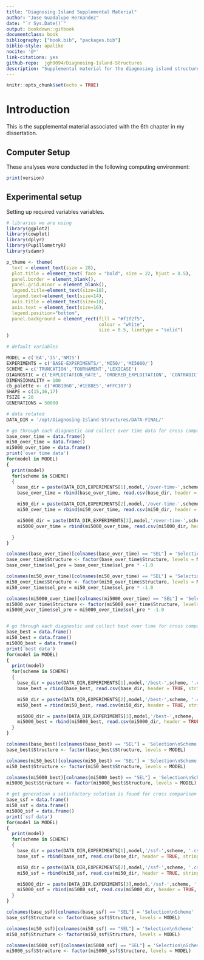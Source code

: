 ---
title: "Diagnosing Island Supplemental Material"
author: "Jose Guadalupe Hernandez"
date: "`r Sys.Date()`"
output: bookdown::gitbook
documentclass: book
bibliography: ["book.bib", "packages.bib"]
biblio-style: apalike
nocite: '@*'
link-citations: yes
github-repo:  jgh9094/Diagnosing-Island-Structures
description: "Supplemental material for the diagnosing island structures with diagnostics."
---

```{r idx-init, include=FALSE}
knitr::opts_chunk$set(echo = TRUE)
```

# Introduction

This is the supplemental material associated with the 6th chapter in my dissertation.

## Computer Setup

These analyses were conducted in the following computing environment:

```{r com-ver}
print(version)
```

## Experimental setup

Setting up required variables variables.

```{r data-setup}
# libraries we are using
library(ggplot2)
library(cowplot)
library(dplyr)
library(PupillometryR)
library(sdamr)

p_theme <- theme(
  text = element_text(size = 28),
  plot.title = element_text( face = "bold", size = 22, hjust = 0.5),
  panel.border = element_blank(),
  panel.grid.minor = element_blank(),
  legend.title=element_text(size=18),
  legend.text=element_text(size=14),
  axis.title = element_text(size=18),
  axis.text = element_text(size=16),
  legend.position="bottom",
  panel.background = element_rect(fill = "#f1f2f5",
                                  colour = "white",
                                  size = 0.5, linetype = "solid")
)

# default variables

MODEL = c('EA','IS','NMIS')
EXPERIMENTS = c('BASE-EXPERIMENTS/','MI50/','MI5000/')
SCHEME = c('TRUNCATION','TOURNAMENT','LEXICASE')
DIAGNOSTIC = c('EXPLOITATION_RATE', 'ORDERED_EXPLOITATION', 'CONTRADICTORY_OBJECTIVES', 'MULTIPATH_EXPLORATION')
DIMENSIONALITY = 100
cb_palette <- c('#D81B60','#1E88E5','#FFC107')
SHAPE = c(15,16,17)
TSIZE = 20
GENERATIONS = 50000

# data related
DATA_DIR = '/opt/Diagnosing-Island-Structures/DATA-FINAL/'

# go through each diagnostic and collect over time data for cross comparison (cc)
base_over_time = data.frame()
mi50_over_time = data.frame()
mi5000_over_time = data.frame()
print('over time data')
for(model in MODEL)
{
  print(model)
  for(scheme in SCHEME)
  {
    base_dir = paste(DATA_DIR,EXPERIMENTS[1],model,'/over-time-',scheme, '.csv', sep = "", collapse = NULL)
    base_over_time = rbind(base_over_time, read.csv(base_dir, header = TRUE, stringsAsFactors = FALSE))

    mi50_dir = paste(DATA_DIR,EXPERIMENTS[2],model,'/over-time-',scheme, '.csv', sep = "", collapse = NULL)
    mi50_over_time = rbind(mi50_over_time, read.csv(mi50_dir, header = TRUE, stringsAsFactors = FALSE))

    mi5000_dir = paste(DATA_DIR,EXPERIMENTS[3],model,'/over-time-',scheme, '.csv', sep = "", collapse = NULL)
    mi5000_over_time = rbind(mi5000_over_time, read.csv(mi5000_dir, header = TRUE, stringsAsFactors = FALSE))

  }
}

colnames(base_over_time)[colnames(base_over_time) == "SEL"] = 'Selection\nScheme'
base_over_time$Structure <- factor(base_over_time$Structure, levels = MODEL)
base_over_time$sel_pre = base_over_time$sel_pre * -1.0

colnames(mi50_over_time)[colnames(mi50_over_time) == "SEL"] = 'Selection\nScheme'
mi50_over_time$Structure <- factor(mi50_over_time$Structure, levels = MODEL)
mi50_over_time$sel_pre = mi50_over_time$sel_pre * -1.0

colnames(mi5000_over_time)[colnames(mi5000_over_time) == "SEL"] = 'Selection\nScheme'
mi5000_over_time$Structure <- factor(mi5000_over_time$Structure, levels = MODEL)
mi5000_over_time$sel_pre = mi5000_over_time$sel_pre * -1.0


# go through each diagnostic and collect best over time for cross comparison (cc)
base_best = data.frame()
mi50_best = data.frame()
mi5000_best = data.frame()
print('best data')
for(model in MODEL)
{
  print(model)
  for(scheme in SCHEME)
  {
    base_dir = paste(DATA_DIR,EXPERIMENTS[1],model,'/best-',scheme, '.csv', sep = "", collapse = NULL)
    base_best = rbind(base_best, read.csv(base_dir, header = TRUE, stringsAsFactors = FALSE))

    mi50_dir = paste(DATA_DIR,EXPERIMENTS[2],model,'/best-',scheme, '.csv', sep = "", collapse = NULL)
    mi50_best = rbind(mi50_best, read.csv(mi50_dir, header = TRUE, stringsAsFactors = FALSE))

    mi5000_dir = paste(DATA_DIR,EXPERIMENTS[3],model,'/best-',scheme, '.csv', sep = "", collapse = NULL)
    mi5000_best = rbind(mi5000_best, read.csv(mi5000_dir, header = TRUE, stringsAsFactors = FALSE))
  }
}

colnames(base_best)[colnames(base_best) == "SEL"] = 'Selection\nScheme'
base_best$Structure <- factor(base_best$Structure, levels = MODEL)

colnames(mi50_best)[colnames(mi50_best) == "SEL"] = 'Selection\nScheme'
mi50_best$Structure <- factor(mi50_best$Structure, levels = MODEL)

colnames(mi5000_best)[colnames(mi5000_best) == "SEL"] = 'Selection\nScheme'
mi5000_best$Structure <- factor(mi5000_best$Structure, levels = MODEL)

# get generation a satisfactory solution is found for cross comparison (cc)
base_ssf = data.frame()
mi50_ssf = data.frame()
mi5000_ssf = data.frame()
print('ssf data')
for(model in MODEL)
{
  print(model)
  for(scheme in SCHEME)
  {
    base_dir = paste(DATA_DIR,EXPERIMENTS[1],model,'/ssf-',scheme, '.csv', sep = "", collapse = NULL)
    base_ssf = rbind(base_ssf, read.csv(base_dir, header = TRUE, stringsAsFactors = FALSE))

    mi50_dir = paste(DATA_DIR,EXPERIMENTS[2],model,'/ssf-',scheme, '.csv', sep = "", collapse = NULL)
    mi50_ssf = rbind(mi50_ssf, read.csv(mi50_dir, header = TRUE, stringsAsFactors = FALSE))

    mi5000_dir = paste(DATA_DIR,EXPERIMENTS[3],model,'/ssf-',scheme, '.csv', sep = "", collapse = NULL)
    mi5000_ssf = rbind(mi5000_ssf, read.csv(mi5000_dir, header = TRUE, stringsAsFactors = FALSE))
  }
}

colnames(base_ssf)[colnames(base_ssf) == "SEL"] = 'Selection\nScheme'
base_ssf$Structure <- factor(base_ssf$Structure, levels = MODEL)

colnames(mi50_ssf)[colnames(mi50_ssf) == "SEL"] = 'Selection\nScheme'
mi50_ssf$Structure <- factor(mi50_ssf$Structure, levels = MODEL)

colnames(mi5000_ssf)[colnames(mi5000_ssf) == "SEL"] = 'Selection\nScheme'
mi5000_ssf$Structure <- factor(mi5000_ssf$Structure, levels = MODEL)
```